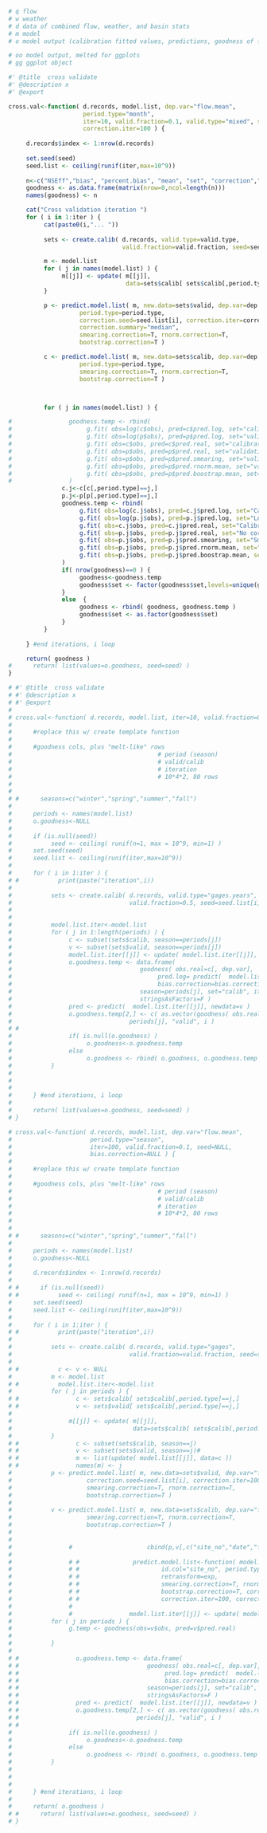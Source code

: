 ```r
# q flow
# w weather
# d data of combined flow, weather, and basin stats
# m model
# o model output (calibration fitted values, predictions, goodness of fit)

# oo model output, melted for ggplots
# gg ggplot object


```


```r
#' @title  cross validate
#' @description x 
#' @export

cross.val<-function( d.records, model.list, dep.var="flow.mean", 
                     period.type="month",
                     iter=10, valid.fraction=0.1, valid.type="mixed", seed=NULL,
                     correction.iter=100 ) {
     
     d.records$index <- 1:nrow(d.records)
     
     set.seed(seed)         
     seed.list <- ceiling(runif(iter,max=10^9))
     
     n<-c("NSEff","bias", "percent.bias", "mean", "set", "correction","iteration","period")
     goodness <- as.data.frame(matrix(nrow=0,ncol=length(n)))
     names(goodness) <- n

     cat("Cross validation iteration ")
     for ( i in 1:iter ) {
          cat(paste0(i,"... "))
          
          sets <- create.calib( d.records, valid.type=valid.type, 
                                valid.fraction=valid.fraction, seed=seed.list[i] )

          m <- model.list
          for ( j in names(model.list) ) {
               m[[j]] <- update( m[[j]], 
                                 data=sets$calib[ sets$calib[,period.type]==j,] )
          }

          p <- predict.model.list( m, new.data=sets$valid, dep.var=dep.var, 
                    period.type=period.type,
                    correction.seed=seed.list[i], correction.iter=correction.iter,
                    correction.summary="median",
                    smearing.correction=T, rnorm.correction=T,
                    bootstrap.correction=T )

          c <- predict.model.list( m, new.data=sets$calib, dep.var=dep.var,
                    period.type=period.type,
                    smearing.correction=T, rnorm.correction=T,
                    bootstrap.correction=T )



          for ( j in names(model.list) ) {

#                goodness.temp <- rbind( 
#                     g.fit( obs=log(c$obs), pred=c$pred.log, set="calibration", correction="log", i, j ),
#                     g.fit( obs=log(p$obs), pred=p$pred.log, set="validation", correction="log", i, j ),
#                     g.fit( obs=c$obs, pred=c$pred.real, set="calibration", correction="none", i, j ),
#                     g.fit( obs=p$obs, pred=p$pred.real, set="validation", correction="none", i, j ),
#                     g.fit( obs=p$obs, pred=p$pred.smearing, set="validation", correction="smearing", i, j ),
#                     g.fit( obs=p$obs, pred=p$pred.rnorm.mean, set="validation", correction="rnorm", i, j ),
#                     g.fit( obs=p$obs, pred=p$pred.boostrap.mean, set="validation", correction="bootstrap", i, j )
#                )
               c.j<-c[c[,period.type]==j,]
               p.j<-p[p[,period.type]==j,]
               goodness.temp <- rbind( 
                    g.fit( obs=log(c.j$obs), pred=c.j$pred.log, set="Calibration log-scale", i, j ),
                    g.fit( obs=log(p.j$obs), pred=p.j$pred.log, set="Log-scale", i, j ),
                    g.fit( obs=c.j$obs, pred=c.j$pred.real, set="Calibration no correction", i, j ),
                    g.fit( obs=p.j$obs, pred=p.j$pred.real, set="No correction", i, j ),
                    g.fit( obs=p.j$obs, pred=p.j$pred.smearing, set="Smearing correction", i, j ),
                    g.fit( obs=p.j$obs, pred=p.j$pred.rnorm.mean, set="Stochastic rnorm correction", i, j ),
                    g.fit( obs=p.j$obs, pred=p.j$pred.boostrap.mean, set="Stochastic bootstrap correction", i, j )
               )
               if( nrow(goodness)==0 ) {
                    goodness<-goodness.temp
                    goodness$set <- factor(goodness$set,levels=unique(goodness.temp$set))
               }
               else  {
                    goodness <- rbind( goodness, goodness.temp )
                    goodness$set <- as.factor(goodness$set)
               }
          }
          
     } #end iterations, i loop     

     return( goodness )
#      return( list(values=o.goodness, seed=seed) )
}
```



```r
# #' @title  cross validate
# #' @description x 
# #' @export
# 
# cross.val<-function( d.records, model.list, iter=10, valid.fraction=0.5, dep.var="flow.mean", seed=NULL, bias.correction=NULL ) {
#      
#      #replace this w/ create template function
#      
#      #goodness cols, plus "melt-like" rows
#                                         # period (season)
#                                         # valid/calib
#                                         # iteration
#                                         # 10*4*2, 80 rows 
#      
#      
# #      seasons=c("winter","spring","summer","fall") 
#      
#      periods <- names(model.list)
#      o.goodness<-NULL
#      
#      if (is.null(seed))
#           seed <- ceiling( runif(n=1, max = 10^9, min=1) )
#      set.seed(seed)         
#      seed.list <- ceiling(runif(iter,max=10^9))
#      
#      for ( i in 1:iter ) {
# #           print(paste("iteration",i))
#           
#           sets <- create.calib( d.records, valid.type="gages.years", 
#                                 valid.fraction=0.5, seed=seed.list[i] )
# 
#           
#           model.list.iter<-model.list
#           for ( j in 1:length(periods) ) {
#                c <- subset(sets$calib, season==periods[j])
#                v <- subset(sets$valid, season==periods[j])
#                model.list.iter[[j]] <- update( model.list.iter[[j]], data=c )
#                o.goodness.temp <- data.frame(
#                                    goodness( obs.real=c[, dep.var], 
#                                         pred.log= predict(  model.list.iter[[j]], newdata=c ), 
#                                         bias.correction=bias.correction ),
#                                    season=periods[j], set="calib", iter=i,
#                                    stringsAsFactors=F )
#                pred <- predict(  model.list.iter[[j]], newdata=v )
#                o.goodness.temp[2,] <- c( as.vector(goodness( obs.real=v[, dep.var], pred.log=pred, bias.correction=bias.correction )),
#                                 periods[j], "valid", i )
# #              
#                if( is.null(o.goodness) )
#                     o.goodness<-o.goodness.temp
#                else 
#                     o.goodness <- rbind( o.goodness, o.goodness.temp )
#           }
#           
#           
#           
#      } #end iterations, i loop     
# 
#      return( list(values=o.goodness, seed=seed) )
# }
```

```r
# cross.val<-function( d.records, model.list, dep.var="flow.mean", 
#                      period.type="season",
#                      iter=100, valid.fraction=0.1, seed=NULL, 
#                      bias.correction=NULL ) {
#      
#      #replace this w/ create template function
#      
#      #goodness cols, plus "melt-like" rows
#                                         # period (season)
#                                         # valid/calib
#                                         # iteration
#                                         # 10*4*2, 80 rows 
#      
#      
# #      seasons=c("winter","spring","summer","fall") 
#      
#      periods <- names(model.list)
#      o.goodness<-NULL
#      
#      d.records$index <- 1:nrow(d.records)
#      
# #      if (is.null(seed))
# #           seed <- ceiling( runif(n=1, max = 10^9, min=1) )
#      set.seed(seed)         
#      seed.list <- ceiling(runif(iter,max=10^9))
#      
#      for ( i in 1:iter ) {
# #           print(paste("iteration",i))
#           
#           sets <- create.calib( d.records, valid.type="gages", 
#                                 valid.fraction=valid.fraction, seed=seed.list[i] )
# 
# #           c <- v <- NULL
#           m <- model.list
# #           model.list.iter<-model.list
#           for ( j in periods ) {
# #                c <- sets$calib[ sets$calib[,period.type]==j,]
# #                v <- sets$valid[ sets$calib[,period.type]==j,]
#                
#                m[[j]] <- update( m[[j]], 
#                                  data=sets$calib[ sets$calib[,period.type]==j,] )
#           }
# #                c <- subset(sets$calib, season==j)
# #                v <- subset(sets$valid, season==j)#                
# #                m <- list(update( model.list[[j]], data=c ))
# #                names(m) <- j
#           p <- predict.model.list( m, new.data=sets$valid, dep.var="flow.max",
#                     correction.seed=seed.list[i], correction.iter=100,
#                     smearing.correction=T, rnorm.correction=T,
#                     bootstrap.correction=T )
# 
#           v <- predict.model.list( m, new.data=sets$calib, dep.var="flow.max",
#                     smearing.correction=T, rnorm.correction=T,
#                     bootstrap.correction=T )
# 
# 
#                #                     cbind(p,v[,c("site_no","date","flow.max")])
# 
#                # #               predict.model.list<-function( model.list, new.data, 
#                # #                       id.col="site_no", period.type="season", 
#                # #                       retransform=exp, 
#                # #                       smearing.correction=T, rnorm.correction=T,
#                # #                       bootstrap.correction=T, correction.summary="mean",
#                # #                       correction.iter=100, correction.seed=NULL )
#                #                                               
#                #                model.list.iter[[j]] <- update( model.list.iter[[j]], data=c )
#           for ( j in periods ) {
#                g.temp <- goodness(obs=v$obs, pred=v$pred.real)
#                
#           }
# 
# #                o.goodness.temp <- data.frame(
# #                                    goodness( obs.real=c[, dep.var], 
# #                                         pred.log= predict(  model.list.iter[[j]], newdata=c ), 
# #                                         bias.correction=bias.correction ),
# #                                    season=periods[j], set="calib", iter=i,
# #                                    stringsAsFactors=F )
# #                pred <- predict(  model.list.iter[[j]], newdata=v )
# #                o.goodness.temp[2,] <- c( as.vector(goodness( obs.real=v[, dep.var], pred.log=pred, bias.correction=bias.correction )),
# #                                 periods[j], "valid", i )
# #              
#                if( is.null(o.goodness) )
#                     o.goodness<-o.goodness.temp
#                else 
#                     o.goodness <- rbind( o.goodness, o.goodness.temp )
#           }
#           
#           
#           
#      } #end iterations, i loop     
# 
#      return( o.goodness )
# #      return( list(values=o.goodness, seed=seed) )
# }
```


